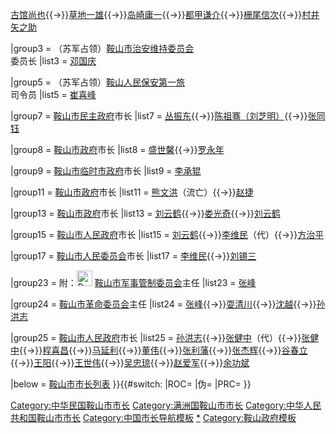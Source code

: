 {{Navbox 
|name  = 鞍山市市长
|title = [[鞍山市]][[鞍山市市长列表|市长]]
|above = [[鞍山市政府]]
|state = {{{state|collapsed}}}
|selected={{{1}}}
|groupstyle=text-align:left;

|group1 = {{Flagicon|Manchukuo}} [[鞍山市公署]]市长
|list1  = [[三重野胜]]{{→}}[[古馆尚也]]{{→}}[[草地一雄]]{{→}}[[岛崎庸一]]{{→}}[[都甲谦介]]{{→}}[[栅尾信次]]{{→}}[[村井矢之助]]

|group3 = （苏军占领）[[鞍山市治安维持委员会]]<br />委员长
|list3  = [[邓国庆]]

|group5 = （苏军占领）[[东北人民自卫军鞍山人民保安第一旅|鞍山人民保安第一旅]]<br />司令员
|list5  = [[崔喜峰]]

|group7 = {{Flagicon|ROC}} [[鞍山市民主政府]]市长
|list7  = [[丛振东]]{{→}}[[陈祖骞|陈祖骞（刘芝明）]]{{→}}[[张同钰]]

|group8 = {{Flagicon|ROC}} [[鞍山市政府]]市长
|list8  = [[盛世馨]]{{→}}[[罗永年]]

|group9 = {{Flagicon|ROC}} [[鞍山市临时市政府]]市长
|list9  = [[李承辊]]

|group11 = {{Flagicon|ROC}} [[鞍山市政府]]市长{{nobold|（续）}}{{space|4}}
|list11  = [[熊文洪]]（流亡）{{→}}[[赵捷]]

|group13 = {{Flagicon|ROC}} [[鞍山市政府]]市长
|list13  = [[刘云鹤]]{{→}}[[娄光奇]]{{→}}[[刘云鹤]]

|group15 = {{Flagicon|ROC}}{{Flagicon|PRC}} [[鞍山市人民政府]]市长
|list15  = [[刘云鹤]]{{→}}[[李维民]]（代）{{→}}[[方治平]]

|group17 = {{Flagicon|PRC}} [[鞍山市人民委员会]]市长
|list17  = [[李维民]]{{→}}[[刘锡三 (1907年)|刘锡三]]

|group23 = {{nowrap begin}}附：[[File:People's Liberation Army Flag of the People's Republic of China.svg|25px]] [[中国人民解放军鞍山市军事管制委员会|鞍山市军事管制委员会]]主任{{nowrap end}}
|list23  = [[张峰]]

|group24 = {{Flagicon|PRC}} [[鞍山市革命委员会]]主任
|list24  = [[张峰]]{{→}}[[耍清川]]{{→}}[[沈越]]{{→}}[[孙洪志]]

|group25 = {{Flagicon|PRC}} [[鞍山市人民政府]]市长
|list25  = [[孙洪志]]{{→}}[[张健中]]（代）{{→}}[[张健中]]{{→}}[[程喜昌]]{{→}}[[马延利]]{{→}}[[董伟 (1944年)|董伟]]{{→}}[[张利藩]]{{→}}[[张杰辉]]{{→}}[[谷春立]]{{→}}[[王阳 (1957年)|王阳]]{{→}}[[王世伟]]{{→}}[[吴忠琼]]{{→}}[[赵爱军]]{{→}}[[余功斌]]

|below   = [[鞍山市市长列表]]
}}{{#switch:{{{1}}} 
|ROC=[[Category:中华民国鞍山市市长]]
|伪=[[Category:满洲国鞍山市市长]]
|PRC=[[Category:中华人民共和国鞍山市市长]]
}}
<noinclude>
[[Category:中国市长导航模板]]
[[Category:鞍山市市长|*]]
[[Category:鞍山政府模板]]
</noinclude>
